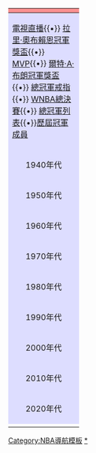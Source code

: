 {| class="navbox collapsible autocollapse"
|-
! colspan="11" style="background:#fa9090"| {{Tnavbar-collapsible|[[NBA总决赛]]|NBA总决赛}}
|-
| colspan="11" style="background: #DDDDFF"|[[NBA總決賽電視直播列表|電視直播]]{{•}} [[拉里·奧布賴恩冠軍獎盃]]{{•}} [[NBA總決賽最有價值球員|MVP]]{{•}} [[爾特·A·布朗冠軍獎盃]]{{•}} [[NBA总冠军戒指|總冠軍戒指]]{{•}} [[WNBA總決賽]]{{•}} [[NBA總冠軍列表|總冠軍列表]]{{•}}[[历届NBA总冠军球队列表|歷屆冠軍成員]]
|-
! style="text-align:center; width:8em; background:#DDDDFF" | 1940年代
| || || || || || || || [[1947年BAA總決賽|1947]] || [[1948年BAA總決賽|1948]] || [[1949年BAA總決賽|1949]]
|-
! style="text-align:center; width:8em; background:#DDDDFF" | 1950年代
| [[1950年NBA總決賽|1950]] || [[1951年NBA總決賽|1951]] || [[1952年NBA總決賽|1952]] || [[1953 NBA Finals|1953]] || [[1954年NBA總決賽|1954]] || [[1955年NBA總決賽|1955]] || [[1956年NBA總決賽|1956]] || [[1957年NBA總決賽|1957]] || [[1958年NBA總決賽|1958]] || [[1959年NBA總決賽|1959]] 
|-
! style="text-align:center; width:8em; background:#DDDDFF" | 1960年代
| [[1960年NBA總決賽|1960]] || [[1961年NBA總決賽|1961]] || [[1962年NBA總決賽|1962]] || [[1963年NBA總決賽|1963]] || [[1964年NBA總決賽|1964]] || [[1965年NBA總決賽|1965]] || [[1966年NBA總決賽|1966]] || [[1967年NBA總決賽|1967]] || [[1968年NBA總決賽|1968]] || [[1969年NBA總決賽|1969]]
|-
! style="text-align:center; width:8em; background:#DDDDFF" | 1970年代
| [[1970年NBA總決賽|1970]] || [[1971年NBA總決賽|1971]] || [[1972年NBA總決賽|1972]] || [[1973年NBA總決賽|1973]] || [[1974年NBA總決賽|1974]] || [[1975年NBA總決賽|1975]] || [[1976年NBA總決賽|1976]] || [[1977年NBA總決賽|1977]] || [[1978年NBA總決賽|1978]] || [[1979年NBA總決賽|1979]] 
|-
! style="text-align:center; width:8em; background:#DDDDFF" | 1980年代
| [[1980年NBA總決賽|1980]] || [[1981年NBA總決賽|1981]] || [[1982年NBA總決賽|1982]] || [[1983年NBA總決賽|1983]] || [[1984年NBA總決賽|1984]] || [[1985年NBA總決賽|1985]] || [[1986年NBA總決賽|1986]] || [[1987年NBA總決賽|1987]] || [[1988年NBA總決賽|1988]] || [[1989年NBA總決賽|1989]]
|-
! style="text-align:center; width:8em; background:#DDDDFF" | 1990年代
| [[1990年NBA總決賽|1990]] || [[1991年NBA總決賽|1991]] || [[1992年NBA總決賽|1992]] || [[1993年NBA總決賽|1993]] || [[1994年NBA總決賽|1994]] || [[1995年NBA總決賽|1995]] || [[1996年NBA總決賽|1996]] || [[1997年NBA總決賽|1997]] || [[1998年NBA總決賽|1998]] || [[1999年NBA總決賽|1999]] 
|-
! style="text-align:center; width:8em; background:#DDDDFF" | 2000年代
| [[2000年NBA總決賽|2000]] || [[2001年NBA總決賽|2001]] || [[2002年NBA總決賽|2002]] || [[2003年NBA總決賽|2003]] || [[2004年NBA總決賽|2004]] || [[2005年NBA總決賽|2005]] || [[2006年NBA總決賽|2006]] || [[2007年NBA總決賽|2007]] || [[2008年NBA總決賽|2008]] || [[2009年NBA總決賽|2009]]
|-
! style="text-align:center; width:8em; background:#DDDDFF" | 2010年代
| [[2010年NBA總決賽|2010]] || [[2011年NBA總決賽|2011]] || [[2012年NBA總決賽|2012]] || [[2013年NBA總決賽|2013]] || [[2014年NBA總決賽|2014]] || [[2015年NBA總決賽|2015]] || [[2016年NBA總決賽|2016]] || [[2017年NBA總決賽|2017]] || [[2018年NBA總決賽|2018]] || [[2019年NBA總決賽|2019]]
|-
! style="text-align:center; width:8em; background:#DDDDFF" | 2020年代
| [[2020年NBA總決賽|2020]] || [[2021年NBA總決賽|2021]] || [[2022年NBA總決賽|2022]]
|-
|}<noinclude>
[[Category:NBA導航模板]]
[[Category:NBA总决赛|*]]
</noinclude>